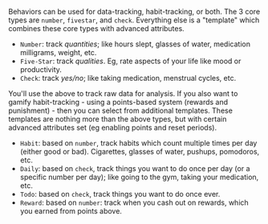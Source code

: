 Behaviors can be used for data-tracking, habit-tracking, or both. The 3 core types are `number`, `fivestar`, and `check`. Everything else is a "template" which combines these core types with advanced attributes.

* `Number`: track *quantities*; like hours slept, glasses of water, medication milligrams, weight, etc.
* `Five-Star`: track *qualities*. Eg, rate aspects of your life like mood or productivity.
* `Check`: track *yes/no*; like taking medication, menstrual cycles, etc.

You'll use the above to track raw data for analysis. If you also want to gamify habit-tracking - using a points-based system (rewards and punishment) - then you can select from additional templates. These templates are nothing more than the above types, but with certain advanced attributes set (eg enabling points and reset periods).

* `Habit`: based on `number`, track habits which count multiple times per day (either good or bad). Cigarettes, glasses of water, pushups, pomodoros, etc.
* `Daily`: based on `check`, track things you want to do once per day (or a specific number per day); like going to the gym, taking your medication, etc.
* `Todo`: based on `check`, track things you want to do once ever.
* `Reward`: based on `number`: track when you cash out on rewards, which you earned from points above.